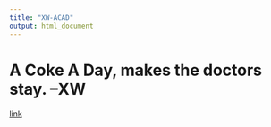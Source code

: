 ```yaml
---
title: "XW-ACAD"
output: html_document
---
```


# A Coke A Day, makes the doctors stay. --XW

[link](UnderConstructionPage.html)